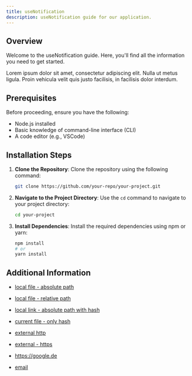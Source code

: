 ```yaml
---
title: useNotification
description: useNotification guide for our application.
---
```


## Overview

Welcome to the useNotification guide. Here, you'll find all the information you need to get started.

Lorem ipsum dolor sit amet, consectetur adipiscing elit. Nulla ut metus ligula. Proin vehicula velit quis justo facilisis, in facilisis dolor interdum.

## Prerequisites

Before proceeding, ensure you have the following:

- Node.js installed
- Basic knowledge of command-line interface (CLI)
- A code editor (e.g., VSCode)

## Installation Steps

1. **Clone the Repository**:
   Clone the repository using the following command:

   ```bash
   git clone https://github.com/your-repo/your-project.git
   ```

2. **Navigate to the Project Directory**:
   Use the `cd` command to navigate to your project directory:

   ```bash
   cd your-project
   ```

3. **Install Dependencies**:
   Install the required dependencies using npm or yarn:

   ```bash
   npm install
   # or
   yarn install
   ```

## Additional Information

- [local file - absolute path](/docs/aria-docs/getting-started)

- [local file - relative path](../use-inventory)

- [local link - absolute path with hash](/docs/aria-docs/react-hooks/use-notification#prerequisites)

- [current file - only hash](#only-hash)

- [external http](http://google.de)

- [external - https](https://google.de)

- https://google.de

- [email](mailto:email@example.com)
